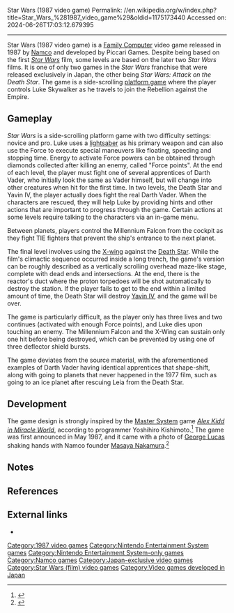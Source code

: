 Star Wars (1987 video game)
Permalink: //en.wikipedia.org/w/index.php?title=Star_Wars_%281987_video_game%29&oldid=1175173440
Accessed on: 2024-06-26T17:03:12.679395



------
Star Wars (1987 video game)
{{About|the 1987 Famicom video game by Namco|the 1991 NES video game by Lucasfilm Games|Star Wars (1991 video game)}}
{{Infobox video game
| title = Star Wars
| image = Namco Star Wars.jpg
| developer = [[Namco]]<br>Piccari Games
| publisher = Namco
| director = Kazunori Sawano
| producer = [[Masaya Nakamura (businessman)|Masaya Nakamura]]
| programmer = Yoshihiro Kishimoto
| artist = Shimada
| composer = Hiroyuki Kawada
| released = {{vgrelease|JP|December 4, 1987}}
| genre = [[Platform game|Platform]]
| series = ''[[List of Star Wars video games|Star Wars]]''
| modes = [[Single-player video game|Single-player]]
| platforms = [[Family Computer]]
| designer = Wan Wan
}}
{{nihongo foot|'''''Star Wars'''''|スターウォーズ|Sutā Wōzu|lead=yes|group=lower-alpha}} is a [[Nintendo Entertainment System|Family Computer]] video game released in 1987 by [[Namco]] and developed by Piccari Games. Despite being based on the first ''[[Star Wars (film)|Star Wars]]'' film, some levels are based on the later two ''Star Wars'' films. It is one of only two games in the ''Star Wars'' franchise that were released exclusively in Japan, the other being ''Star Wars: Attack on the Death Star''. The game is a side-scrolling [[platform game]] where the player controls Luke Skywalker as he travels to join the Rebellion against the Empire.

== Gameplay ==
''Star Wars'' is a side-scrolling platform game with two difficulty settings: novice and pro. Luke uses a [[lightsaber]] as his primary weapon and can also use the Force to execute special maneuvers like floating, speeding and stopping time. Energy to activate Force powers can be obtained through diamonds collected after killing an enemy, called "Force points". At the end of each level, the player must fight one of several apprentices of Darth Vader, who initially look the same as Vader himself, but will change into other creatures when hit for the first time. In two levels, the Death Star and Yavin IV, the player actually does fight the real Darth Vader. When the characters are rescued, they will help Luke by providing hints and other actions that are important to progress through the game. Certain actions at some levels require talking to the characters via an in-game menu.

Between planets, players control the Millennium Falcon from the cockpit as they fight TIE fighters that prevent the ship's entrance to the next planet.

The final level involves using the [[X-wing]] against the [[Death Star]]. While the film's climactic sequence occurred inside a long trench, the game's version can be roughly described as a vertically scrolling overhead maze-like stage, complete with dead ends and intersections. At the end, there is the reactor's duct where the proton torpedoes will be shot automatically to destroy the station. If the player fails to get to the end within a limited amount of time, the Death Star will destroy [[Yavin IV]], and the game will be over.

The game is particularly difficult, as the player only has three lives and two continues (activated with enough Force points), and Luke dies upon touching an enemy. The Millennium Falcon and the X-Wing can sustain only one hit before being destroyed, which can be prevented by using one of three deflector shield bursts.

The game deviates from the source material, with the aforementioned examples of Darth Vader having identical apprentices that shape-shift, along with going to planets that never happened in the 1977 film, such as going to an ice planet after rescuing Leia from the Death Star.

==Development==
The game design is strongly inspired by the [[Master System]] game ''[[Alex Kidd in Miracle World]]'', according to programmer Yoshihiro Kishimoto.<ref>{{Cite book|last=Szczepaniak|first=John|title=The Untold History Of Japanese Game Developers Volume 2|year=2015|publisher=SMG Szczepaniak |isbn=978-1-518-65531-9}}</ref> The game was first announced in May 1987, and it came with a photo of [[George Lucas]] shaking hands with Namco founder [[Masaya Nakamura (businessman)|Masaya Nakamura]].<ref>{{cite web|url=https://onitama.tv/gamemachine/pdf/19870501p.pdf#page=3|title=ルーカスフィルム社とナムコが許諾契約FCゲーム「スターウォーズ」で|publisher=Amusement Press|date=1987-05-01|access-date=2022-06-20}}</ref>

==Notes==
{{notelist}}

==References==
{{reflist}}

==External links==
*{{MobyGames|/star-wars__}}

{{Star Wars games}}
{{Star Wars Trilogy}}

[[Category:1987 video games]]
[[Category:Nintendo Entertainment System games]]
[[Category:Nintendo Entertainment System-only games]]
[[Category:Namco games]]
[[Category:Japan-exclusive video games]]
[[Category:Star Wars (film) video games]]
[[Category:Video games developed in Japan]]
